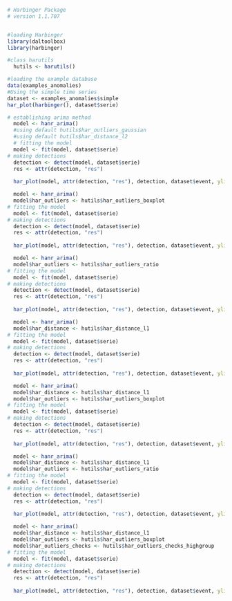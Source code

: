 ```r
# Harbinger Package
# version 1.1.707


#loading Harbinger
library(daltoolbox)
library(harbinger) 
```

```r
#class harutils
  hutils <- harutils()
```

```r
#loading the example database
data(examples_anomalies)
#Using the simple time series 
dataset <- examples_anomalies$simple
har_plot(harbinger(), dataset$serie)
```

```r
# establishing arima method 
  model <- hanr_arima()
  #using default hutils$har_outliers_gaussian
  #using default hutils$har_distance_l2
  # fitting the model
  model <- fit(model, dataset$serie)
# making detections
  detection <- detect(model, dataset$serie)
  res <- attr(detection, "res")
  
  har_plot(model, attr(detection, "res"), detection, dataset$event, yline = attr(detection, "threshold"))
```

```r
  model <- hanr_arima()
  model$har_outliers <- hutils$har_outliers_boxplot
# fitting the model
  model <- fit(model, dataset$serie)
# making detections
  detection <- detect(model, dataset$serie)
  res <- attr(detection, "res")
  
  har_plot(model, attr(detection, "res"), detection, dataset$event, yline = attr(detection, "threshold"))
```

```r
  model <- hanr_arima()
  model$har_outliers <- hutils$har_outliers_ratio
# fitting the model
  model <- fit(model, dataset$serie)
# making detections
  detection <- detect(model, dataset$serie)
  res <- attr(detection, "res")
  
  har_plot(model, attr(detection, "res"), detection, dataset$event, yline = attr(detection, "threshold"))  
```

```r
  model <- hanr_arima()
  model$har_distance <- hutils$har_distance_l1
# fitting the model
  model <- fit(model, dataset$serie)
# making detections
  detection <- detect(model, dataset$serie)
  res <- attr(detection, "res")
  
  har_plot(model, attr(detection, "res"), detection, dataset$event, yline = attr(detection, "threshold"))
```

```r
  model <- hanr_arima()
  model$har_distance <- hutils$har_distance_l1
  model$har_outliers <- hutils$har_outliers_boxplot
# fitting the model
  model <- fit(model, dataset$serie)
# making detections
  detection <- detect(model, dataset$serie)
  res <- attr(detection, "res")
  
  har_plot(model, attr(detection, "res"), detection, dataset$event, yline = attr(detection, "threshold"))
```

```r
  model <- hanr_arima()
  model$har_distance <- hutils$har_distance_l1
  model$har_outliers <- hutils$har_outliers_ratio
# fitting the model
  model <- fit(model, dataset$serie)
# making detections
  detection <- detect(model, dataset$serie)
  res <- attr(detection, "res")
  
  har_plot(model, attr(detection, "res"), detection, dataset$event, yline = attr(detection, "threshold"))
```
```r
  model <- hanr_arima()
  model$har_distance <- hutils$har_distance_l1
  model$har_outliers <- hutils$har_outliers_boxplot
  model$har_outliers_checks <- hutils$har_outliers_checks_highgroup  
# fitting the model
  model <- fit(model, dataset$serie)
# making detections
  detection <- detect(model, dataset$serie)
  res <- attr(detection, "res")
  
  har_plot(model, attr(detection, "res"), detection, dataset$event, yline = attr(detection, "threshold"))
```
